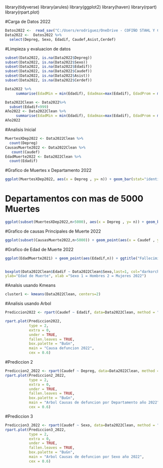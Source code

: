 library(tidyverse)
library(arules)
library(ggplot2)
library(haven)
library(rpart)
library(rpart.plot)

#Carga de Datos 2022

```r
Datos2022 <-  read_sav("C:/Users/erodriguez/OneDrive - COFIÑO STAHL Y CIA, S.A/Documents/Personal Data/Maestira USAC/Cuarto Trimestre/Introduccion a la Mineria de Datos/Proyecto/20230919232405QL4dMFKDwxMZkfk1gTiHClmLsdYdyRgL.sav")
Data2022 <-  Datos2022 %>%
  select(Depreg, Sexo, Edadif, Caudef,Asist,Cerdef)
```
#Limpieza y evaluacion de datos

```r
subset(Data2022, is.na(Data2022$Depreg))
subset(Data2022, is.na(Data2022$Sexo))
subset(Data2022, is.na(Data2022$Edadif))
subset(Data2022, is.na(Data2022$Caudef))
subset(Data2022, is.na(Data2022$Asist))
subset(Data2022, is.na(Data2022$Cerdef))
```
```r
Data2022 %>%
     summarise(EdadMin = min(Edadif), Edadmax=max(Edadif), EdadProm = mean(Edadif))
```
```r
Data2022Clean <- Data2022%>%
  subset(Edadif<999)
Año2022 <- Data2022Clean %>%
     summarise(EdadMin = min(Edadif), Edadmax=max(Edadif), EdadProm = mean(Edadif), EdadMedia = median(Edadif))
Año2022
```

#Analisis Inicial
```r
MuertesXDep2022 <- Data2022Clean %>%
  count(Depreg)
CausasMuerte2022 <- Data2022Clean %>%
   count(Caudef)
EdadMuerte2022 <- Data2022Clean %>%
  count(Edadif)
```
#Grafico de Muertes x Departamento 2022
```r
ggplot(MuertesXDep2022, aes(x = Depreg , y= n)) + geom_bar(stat="identity", fill="red", alpha=.6, width=.4) + labs(x="Departamento",y= "Frecuencia") + ggtitle("Fallecimientos por departamento Año 2022")
```








# Departamentos con mas de 5000 Muertes

```r
ggplot(subset(MuertesXDep2022,n>5000), aes(x = Depreg , y= n)) + geom_bar(stat="identity", fill="red", alpha=.6, width=.4) + labs(x="Departamento",y= "Frecuencia") + ggtitle("Fallecimientos por departamento Año 2022")
```
#Grafico de causas Principales de Muerte 2022

```r
ggplot(subset(CausasMuerte2022,n>5000)) + geom_point(aes(x = Caudef , y= n)) + ggtitle("Causas Principales de Muerte 2022")
```
#Grafico de Edad de Muerte 2022

```r

ggplot(EdadMuerte2021) + geom_point(aes(Edadif,n)) + ggtitle("Fallecimientos por Edad Año 2022")
       
```


```r
boxplot(Data2022Clean$Edadif ~ Data2022Clean$Sexo,last=1, col="darkorchid1",
ylab="Edad de Muerte", xlab ="Sexo 1 = Hombres 2 = Mujeres 2022")
```
#Analsis usando Kmeans

```r
cluster1 <- kmeans(Data2022Clean, centers=2)
```
#Analisis usando Arbol

```r

Prediccion2022 <- rpart(Caudef ~ Edadif, data=Data2022Clean, method = "class")

rpart.plot(Prediccion2022,
           type = 2,
           extra = 0,  
           under = TRUE,  
           fallen.leaves = TRUE,  
           box.palette = "BuGn",  
           main = "Causa defuncion 2022",
           cex = 0.6)  

```

#Prediccion 2

```r

Prediccion2_2022 <- rpart(Caudef ~ Depreg, data=Data2022Clean, method = "class")
rpart.plot(Prediccion2_2022,
           type = 2,
           extra = 0,  
           under = TRUE,  
           fallen.leaves = TRUE,  
           box.palette = "BuGn",  
           main = "Arbol Causas de defuncion por Departamento año 2022",
           cex = 0.6)  
```

#Prediccion 3

```r
Prediccion3_2022 <- rpart(Caudef ~ Sexo, data=Data2022Clean, method = "class")
rpart.plot(Prediccion3_2022,
           type = 2,
           extra = 0,  
           under = TRUE,  
           fallen.leaves = TRUE,  
           box.palette = "BuGn",  
           main = "Arbol Causas de defuncion por Sexo año 2022",
           cex = 0.6)  
```